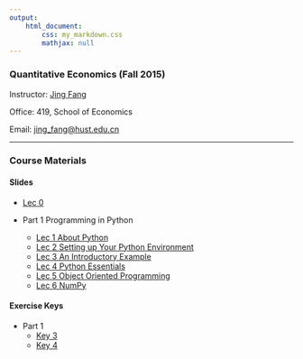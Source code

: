```yaml
---
output: 
    html_document:
        css: my_markdown.css
        mathjax: null
---
```


### Quantitative Economics (Fall 2015)

Instructor: [Jing Fang](http://bayeswhu.github.io)

Office: 419, School of Economics

Email: [jing_fang@hust.edu.cn](jing_fang@hust.edu.cn)

-----

### Course Materials

#### Slides

- [Lec 0](qe/Lec0.html)

- Part 1 Programming in Python
    + [Lec 1 About Python](qe/Lec1.html)
    + [Lec 2 Setting up Your Python Environment](qe/Lec2.html)
    + [Lec 3 An Introductory Example](qe/Lec3.html)
    + [Lec 4 Python Essentials](qe/Lec4.html)
    + [Lec 5 Object Oriented Programming](qe/Lec5.html)
    + [Lec 6 NumPy](qe/Lec6.html)
    
<!-- + [Lec 7 SciPy](qe/Lec7.html)
    + [Lec 8 Matplotlib](qe/Lec8.html)
    + [Lec 9 Pandas](qe/Lec9.html)
    + [Lec 10 IPython Shell and Notebook](qe/Lec10.html)
    + [Lec 11 The Need for Speed](qe/Lec11.html)

- part 2 Introductory Applications
    + [Lec 12 Linear Algebra](qe/Lec12.html)
    + [Lec 13 Finite Markov Chains](qe/Lec13.html)
    + [Lec 14 Shortest Paths](qe/Lec14.html)
    + [Lec 15 Schelling’s Segregation Model](qe/Lec15.html)
    + [Lec 16 LLN and CLT](qe/Lec16.html) -->

#### Exercise Keys

- Part 1
    + [Key 3](qe/Lec3_Key.ipynb)
    + [Key 4](qe/Lec4_Key.ipynb)